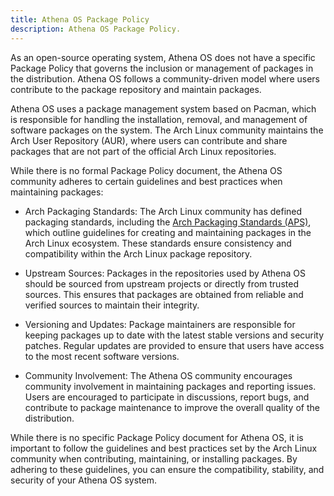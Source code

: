 ```yaml
---
title: Athena OS Package Policy
description: Athena OS Package Policy.
---
```


As an open-source operating system, Athena OS does not have a specific Package Policy that governs the inclusion or management of packages in the distribution. Athena OS follows a community-driven model where users contribute to the package repository and maintain packages.

Athena OS uses a package management system based on Pacman, which is responsible for handling the installation, removal, and management of software packages on the system. The Arch Linux community maintains the Arch User Repository (AUR), where users can contribute and share packages that are not part of the official Arch Linux repositories.

While there is no formal Package Policy document, the Athena OS community adheres to certain guidelines and best practices when maintaining packages:

* Arch Packaging Standards: The Arch Linux community has defined packaging standards, including the [Arch Packaging Standards (APS)](https://wiki.archlinux.org/title/Arch_package_guidelines), which outline guidelines for creating and maintaining packages in the Arch Linux ecosystem. These standards ensure consistency and compatibility within the Arch Linux package repository.

* Upstream Sources: Packages in the repositories used by Athena OS should be sourced from upstream projects or directly from trusted sources. This ensures that packages are obtained from reliable and verified sources to maintain their integrity.

* Versioning and Updates: Package maintainers are responsible for keeping packages up to date with the latest stable versions and security patches. Regular updates are provided to ensure that users have access to the most recent software versions.

* Community Involvement: The Athena OS community encourages community involvement in maintaining packages and reporting issues. Users are encouraged to participate in discussions, report bugs, and contribute to package maintenance to improve the overall quality of the distribution.

While there is no specific Package Policy document for Athena OS, it is important to follow the guidelines and best practices set by the Arch Linux community when contributing, maintaining, or installing packages. By adhering to these guidelines, you can ensure the compatibility, stability, and security of your Athena OS system.

<ImageComponent />